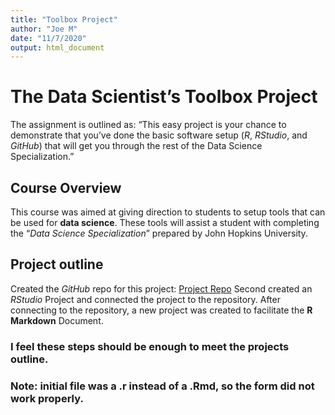 ```yaml
---
title: "Toolbox Project"
author: "Joe M"
date: "11/7/2020"
output: html_document
---
```


# The Data Scientist’s Toolbox Project


The assignment is outlined as: 
  "This easy project is your chance to demonstrate that you’ve done the basic software setup 
 (*R*, *RStudio*, and *GitHub*) that will get you through the rest of the Data Science Specialization."

## Course Overview
This course was aimed at giving direction to students to setup tools that can be used for **data science**.
These tools will assist a student with completing the "*Data Science Specialization*" prepared by John Hopkins University.

## Project outline
Created the *GitHub* repo for this project: [Project Repo]( https://github.com/Hermitjoe/ToolboxCourse-Project)
Second created an *RStudio* Project and connected the project to the repository.
After connecting to the repository, a new project was created to facilitate the **R Markdown** Document.

### I feel these steps should be enough to meet the projects outline.

### Note: initial file was a .r instead of a .Rmd, so the form did not work properly. 